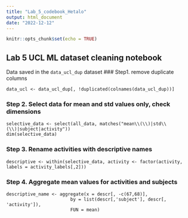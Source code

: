 ---
title: "Lab_5_codebook_Hetalo"
output: html_document
date: "2022-12-12"
---

```{r setup, include=FALSE}
knitr::opts_chunk$set(echo = TRUE)
```

## Lab 5 UCL ML dataset cleaning notebook

Data saved in the ```data_ucl_dup``` dataset
### Step1. remove duplicate columns
```
data_ucl <- data_ucl_dup[, !duplicated(colnames(data_ucl_dup))]
```

### Step 2. Select data for mean and std values only, check dimensions
```
selective_data <- select(all_data, matches("mean\\(\\)|std\\(\\)|subject|activity"))
dim(selective_data)
```
### Step 3. Rename activities with descriptive names
```
descriptive <- within(selective_data, activity <- factor(activity, labels = activity_labels[,2]))
```
### Step 4. Aggregate mean values for activities and subjects
```
descriptive_name <- aggregate(x = descr[, -c(67,68)], 
                        by = list(descr[,'subject'], descr[, 'activity']),
                        FUN = mean)
```

